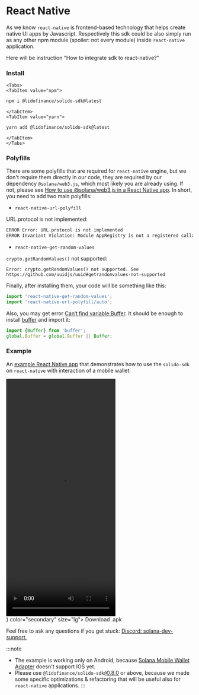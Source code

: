 # React Native


As we know `react-native` is frontend-based technology that helps create
native UI apps by Javascript. Respectively this sdk could be also simply run as any
other npm module (spoiler: not every module) inside `react-native` application.

Here will be instruction "How to integrate sdk to react-native?"

### Install

```mdx-code-block
<Tabs>
<TabItem value="npm">
```

```bash
npm i @lidofinance/solido-sdk@latest
```

```mdx-code-block
</TabItem>
<TabItem value="yarn">
```

```bash
yarn add @lidofinance/solido-sdk@latest
```

```mdx-code-block
</TabItem>
</Tabs>
```

### Polyfills

There are some polyfills that are required for `react-native` engine, but we don't require them
directly in our code, they are required by our dependency `@solana/web3.js`, which most likely
you are already using. If not, please see [How to use @solana/web3.js in a React Native app](https://solanacookbook.com/integrations/react-native.html).
In short, you need to add two main polyfills:

- `react-native-url-polyfill`

URL.protocol is not implemented:
```bash
ERROR Error: URL.protocol is not implemented
ERROR Invariant Violation: Module AppRegistry is not a registered callable module
```

- `react-native-get-random-values`

`crypto.getRandomValues()` not supported:
```
Error: crypto.getRandomValues() not supported. See https://github.com/uuidjs/uuid#getrandomvalues-not-supported
```

Finally, after installing them, your code will be something like this:
```js
import 'react-native-get-random-values';
import 'react-native-url-polyfill/auto';
```


Also, you may get error [Can‘t find variable:Buffer](https://github.com/facebook/react-native/issues/14796).
It should be enough to install [buffer](https://www.npmjs.com/package/buffer) and import it:

```js
import {Buffer} from 'buffer';
global.Buffer = global.Buffer || Buffer;
```

### Example

An [example React Native app](https://github.com/lidofinance/solido-sdk/tree/react-native/examples/react-native) that
demonstrates how to use the `solido-sdk` on `react-native` with interaction of a mobile wallet:

<video width="295" height="640" controls>
    <source src={require('../assets/example-demo.mp4').default} type="video/mp4" />
</video>

<ThemeProvider theme={themeLight}>
    <div style={{marginTop: 20, marginBottom: 20, width: 295}}>
        <ButtonIcon fullwidth icon={<DownloadIcon />} color="secondary" size="lg">
            Download .apk
        </ButtonIcon>
    </div>
</ThemeProvider>

Feel free to ask any questions if you get stuck: [Discord: solana-dev-support.](https://discord.com/channels/761182643269795850/1008674036508790784)

:::note
- The example is working only on Android, because [Solana Mobile Wallet Adapter](https://github.com/solana-mobile/mobile-wallet-adapter) doesn't support IOS yet.
- Please use `@lidofinance/solido-sdk@`[0.8.0](https://github.com/lidofinance/solido-sdk/releases/tag/core%400.8.0) or above, because we made some specific optimizations & refactoring
that will be useful also for `react-native` applications.
:::
